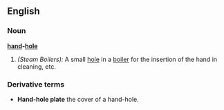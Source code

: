 ==English==

===Noun===
'''[[hand]]-[[hole]]'''

# ''(Steam Boilers):'' A small [[hole]] in a [[boiler]] for the insertion of the hand in cleaning, etc.

===Derivative terms===
*'''Hand-hole plate''' the cover of a hand-hole.